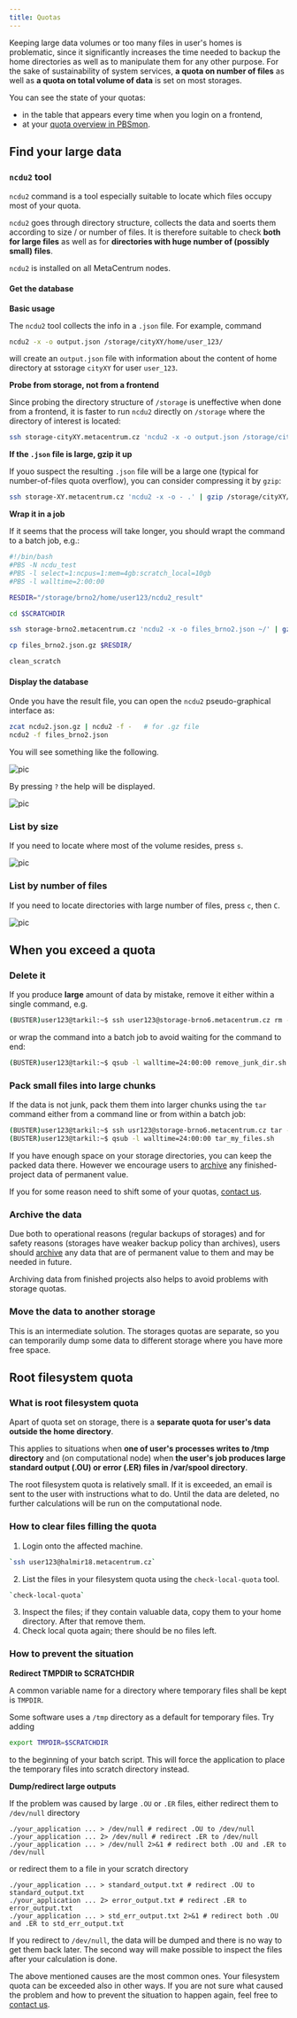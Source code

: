 ```yaml
---
title: Quotas
---
```

Keeping large data volumes or too many files in user's homes is problematic, since it significantly increases the time needed to backup the home directories as well as to manipulate them for any other purpose. For the sake of sustainability of system services, **a quota on number of files** as well as **a quota on total volume of data** is set on most storages.

You can see the state of your quotas:

- in the table that appears every time when you login on a frontend,
- at your [quota overview in PBSmon](http://metavo.metacentrum.cz/en/myaccount/kvoty).

## Find your large data

### `ncdu2` tool

`ncdu2` command is a tool especially suitable to locate which files occupy most of your quota.

`ncdu2` goes through directory structure, collects the data and soerts them according to size / or number of files. It is therefore suitable to check **both for large files** as well as for **directories with huge number of (possibly small) files**.

`ncdu2` is installed on all MetaCentrum nodes.

#### Get the database 

**Basic usage**

The `ncdu2` tool collects the info in a `.json` file. For example, command
```bash
ncdu2 -x -o output.json /storage/cityXY/home/user_123/
```

will create an `output.json` file with information about the content of home directory at sstorage `cityXY` for user `user_123`.

**Probe from storage, not from a frontend**

Since probing the directory structure of `/storage` is uneffective when done from a frontend, it is faster to run `ncdu2` directly on `/storage` where the directory of interest is located:
```bash
ssh storage-cityXY.metacentrum.cz 'ncdu2 -x -o output.json /storage/cityXY/home/user_123/'
```

**If the `.json` file is large, gzip it up**

If youo suspect the resulting `.json` file will be a large one (typical for number-of-files quota overflow), you can consider compressing it by `gzip`:
```bash
ssh storage-XY.metacentrum.cz 'ncdu2 -x -o - .' | gzip /storage/cityXY/home/login/output.json.gz
```

**Wrap it in a job**

If it seems that the process will take longer, you should wrapt the command to a batch job, e.g.:

```bash
#!/bin/bash
#PBS -N ncdu_test
#PBS -l select=1:ncpus=1:mem=4gb:scratch_local=10gb
#PBS -l walltime=2:00:00 

RESDIR="/storage/brno2/home/user123/ncdu2_result"

cd $SCRATCHDIR

ssh storage-brno2.metacentrum.cz 'ncdu2 -x -o files_brno2.json ~/' | gzip > files_brno2.json.gz

cp files_brno2.json.gz $RESDIR/

clean_scratch

``` 

#### Display the database

Onde you have the result file, you can open the `ncdu2` pseudo-graphical interface as:

```bash
zcat ncdu2.json.gz | ncdu2 -f -   # for .gz file
ncdu2 -f files_brno2.json
```

You will see something like the following. 

![pic](/img/meta/data/ncdu2-default-view.png)

By pressing `?` the help will be displayed.

![pic](/img/meta/data/ncdu2-help.png)

### List by size

If you need to locate where most of the volume resides, press `s`.

![pic](/img/meta/data/ncdu2-list-by-size.png)

### List by number of files

If you need to locate directories with large number of files, press `c`, then `C`.

![pic](/img/meta/data/ncdu2-list-by-nfiles.png)

## When you exceed a quota 

### Delete it

If you produce **large** amount of data by mistake, remove it either within a single command, e.g.
```bash
(BUSTER)user123@tarkil:~$ ssh user123@storage-brno6.metacentrum.cz rm -rf ~/junk_dir
```

or wrap the command into a batch job to avoid waiting for the command to end:
```bash
(BUSTER)user123@tarkil:~$ qsub -l walltime=24:00:00 remove_junk_dir.sh
```

### Pack small files into large chunks

If the data is not junk, pack them them into larger chunks using the `tar` command either from a command line or from within a batch job:
```bash
(BUSTER)user123@tarkil:~$ ssh usr123@storage-brno6.metacentrum.cz tar -cf not_junk_dir.tar ~/not_junk_dir
(BUSTER)user123@tarkil:~$ qsub -l walltime=24:00:00 tar_my_files.sh
```

If you have enough space on your storage directories, you can keep the packed data there. However we encourage users to [archive](../data/storage-department) any finished-project data of permanent value.

If you for some reason need to shift some of your quotas, [contact us](../support).

### Archive the data

Due both to operational reasons (regular backups of storages) and for safety reasons (storages have weaker backup policy than archives), users should [archive](../data/storage-department) any data that are of permanent value to them and may be needed in future.

Archiving data from finished projects also helps to avoid problems with storage quotas.

### Move the data to another storage

This is an intermediate solution. The storages quotas are separate, so you can temporarily dump some data to different storage where you have more free space.

## Root filesystem quota

### What is root filesystem quota

Apart of quota set on storage, there is a **separate quota for user's data outside the home directory**.

This applies to situations when **one of user's processes writes to /tmp directory** and (on computational node) when **the user's job produces large standard output (.OU) or error (.ER) files in /var/spool directory**.

<Callout type="warn" title="Root filesystem quota is only 1 GB">
    The root filesystem quota is relatively small. If it is exceeded, an email is sent to the user with instructions what to do. Until the data are deleted, no further calculations will be run on the computational node.
</Callout>

### How to clear files filling the quota

1. Login onto the affected machine.
```bash
`ssh user123@halmir18.metacentrum.cz`
```

2. List the files in your filesystem quota using the `check-local-quota` tool.
```bash
`check-local-quota`
```

3. Inspect the files; if they contain valuable data, copy them to your home directory. After that remove them.
4. Check local quota again; there should be no files left.

### How to prevent the situation

**Redirect TMPDIR to SCRATCHDIR**

A common variable name for a directory where temporary files shall be kept is `TMPDIR`.

Some software uses a `/tmp` directory as a default for temporary files. Try adding 
```bash
export TMPDIR=$SCRATCHDIR
```

to the beginning of your batch script. This will force the application to place the temporary files into scratch directory instead.

**Dump/redirect large outputs**

If the problem was caused by large `.OU` or `.ER` files, either redirect them to `/dev/null` directory
```
./your_application ... > /dev/null # redirect .OU to /dev/null
./your_application ... 2> /dev/null # redirect .ER to /dev/null
./your_application ... > /dev/null 2>&1 # redirect both .OU and .ER to /dev/null
```

or redirect them to a file in your scratch directory
```
./your_application ... > standard_output.txt # redirect .OU to standard_output.txt
./your_application ... 2> error_output.txt # redirect .ER to error_output.txt
./your_application ... > std_err_output.txt 2>&1 # redirect both .OU and .ER to std_err_output.txt
```

If you redirect to `/dev/null`, the data will be dumped and there is no way to get them back later. The second way will make possible to inspect the files after your calculation is done.

The above mentioned causes are the most common ones. Your filesystem quota can be exceeded also in other ways. If you are not sure what caused the problem and how to prevent the situation to happen again, feel free to [contact us](../support).




